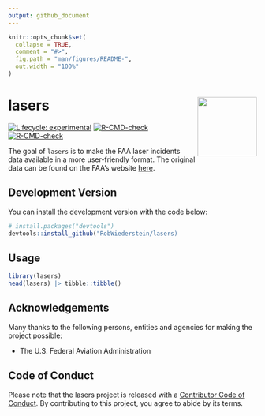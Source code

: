 ```yaml
---
output: github_document
---
```


<!-- README.md is generated from README.Rmd. Please edit that file -->

```r
knitr::opts_chunk$set(
  collapse = TRUE,
  comment = "#>",
  fig.path = "man/figures/README-",
  out.width = "100%"
)
```


# lasers <img src="man/figures/logo.png" align="right" width="120" />

<!-- badges: start -->
[![Lifecycle: experimental](https://img.shields.io/badge/lifecycle-experimental-orange.svg)](https://lifecycle.r-lib.org/articles/stages.html#experimental)
[![R-CMD-check](https://github.com/RobWiederstein/lasers/actions/workflows/workflow.yaml/badge.svg)](https://github.com/RobWiederstein/lasers/actions/workflows/R-CMD-check.yaml)
[![R-CMD-check](https://github.com/RobWiederstein/lasers/actions/workflows/R-CMD-check.yaml/badge.svg)](https://github.com/RobWiederstein/lasers/actions/workflows/R-CMD-check.yaml)
<!-- badges: end -->

The goal of `lasers` is to make the FAA laser incidents data available in a more user-friendly format. The original data can be found on the FAA's website [here](https://www.faa.gov/about/initiatives/reported-laser-incidents-2022).

## Development Version

You can install the development version with the code below:

```r
# install.packages("devtools")
devtools::install_github("RobWiederstein/lasers)
```

## Usage

```r
library(lasers)
head(lasers) |> tibble::tibble()

```

## Acknowledgements

Many thanks to the following persons, entities and agencies for making the project possible:

- The U.S. Federal Aviation Administration

## Code of Conduct
  
Please note that the lasers project is released with a [Contributor Code of Conduct](https://contributor-covenant.org/version/2/1/CODE_OF_CONDUCT.html). By contributing to this project, you agree to abide by its terms.

